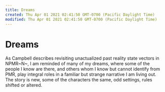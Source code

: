 ```yaml
---
title: Dreams
created: Thu Apr 01 2021 02:41:50 GMT-0700 (Pacific Daylight Time)
modified: Thu Apr 01 2021 02:41:50 GMT-0700 (Pacific Daylight Time)
---
```


# Dreams

As Campbell describes revisiting unactualized past reality state vectors in NPMR~N~, I am reminded of many of my dreams, where some of the people I know are there, and others whom I know but cannot identify from PMR, play integral roles in a familiar but strange narrative I am living out. The story is new, some of the characters the same, odd settings, rules shifted or altered.
